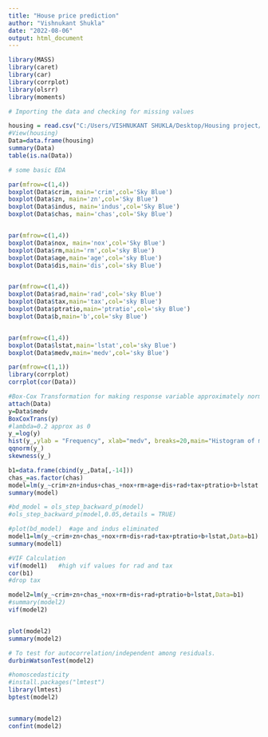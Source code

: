 ---
title: "House price prediction"
author: "Vishnukant Shukla"
date: "2022-08-06"
output: html_document
---
```{r warning=FALSE}
library(MASS) 
library(caret)
library(car)
library(corrplot)
library(olsrr)
library(moments)
```


```{r}
# Importing the data and checking for missing values

housing = read.csv("C:/Users/VISHNUKANT SHUKLA/Desktop/Housing project/housing.csv")
#View(housing)
Data=data.frame(housing)
summary(Data)
table(is.na(Data))

```

```{r}
# some basic EDA

par(mfrow=c(1,4))
boxplot(Data$crim, main='crim',col='Sky Blue')
boxplot(Data$zn, main='zn',col='Sky Blue')
boxplot(Data$indus, main='indus',col='Sky Blue')
boxplot(Data$chas, main='chas',col='Sky Blue')


par(mfrow=c(1,4))
boxplot(Data$nox, main='nox',col='Sky Blue')
boxplot(Data$rm,main='rm',col='sky Blue')
boxplot(Data$age,main='age',col='sky Blue')
boxplot(Data$dis,main='dis',col='sky Blue')


par(mfrow=c(1,4))
boxplot(Data$rad,main='rad',col='sky Blue')
boxplot(Data$tax,main='tax',col='sky Blue')
boxplot(Data$ptratio,main='ptratio',col='sky Blue')
boxplot(Data$b,main='b',col='sky Blue')


par(mfrow=c(1,4))
boxplot(Data$lstat,main='lstat',col='sky Blue')
boxplot(Data$medv,main='medv',col='sky Blue')

par(mfrow=c(1,1))
library(corrplot)
corrplot(cor(Data))

```


```{r}
#Box-Cox Transformation for making response variable approximately normal
attach(Data)
y=Data$medv
BoxCoxTrans(y)  
#lambda=0.2 approx as 0
y_=log(y)
hist(y_,ylab = "Frequency", xlab="medv", breaks=20,main="Histogram of medv values")
qqnorm(y_)
skewness(y_)
```


```{r}
b1=data.frame(cbind(y_,Data[,-14]))
chas_=as.factor(chas)
model=lm(y_~crim+zn+indus+chas_+nox+rm+age+dis+rad+tax+ptratio+b+lstat,Data=b1)
summary(model)

#bd_model = ols_step_backward_p(model)
#ols_step_backward_p(model,0.05,details = TRUE)

#plot(bd_model)  #age and indus eliminated
model1=lm(y_~crim+zn+chas_+nox+rm+dis+rad+tax+ptratio+b+lstat,Data=b1)
summary(model1)
```

```{r}
#VIF Calculation
vif(model1)   #high vif values for rad and tax
cor(b1)  
#drop tax

model2=lm(y_~crim+zn+chas_+nox+rm+dis+rad+ptratio+b+lstat,Data=b1)
#summary(model2)
vif(model2)


plot(model2)
summary(model2)

```

```{r}
# To test for autocorrelation/independent among residuals.
durbinWatsonTest(model2)

```

```{r}
#homoscedasticity
#install.packages("lmtest")
library(lmtest)
bptest(model2)


summary(model2)
confint(model2)

```

